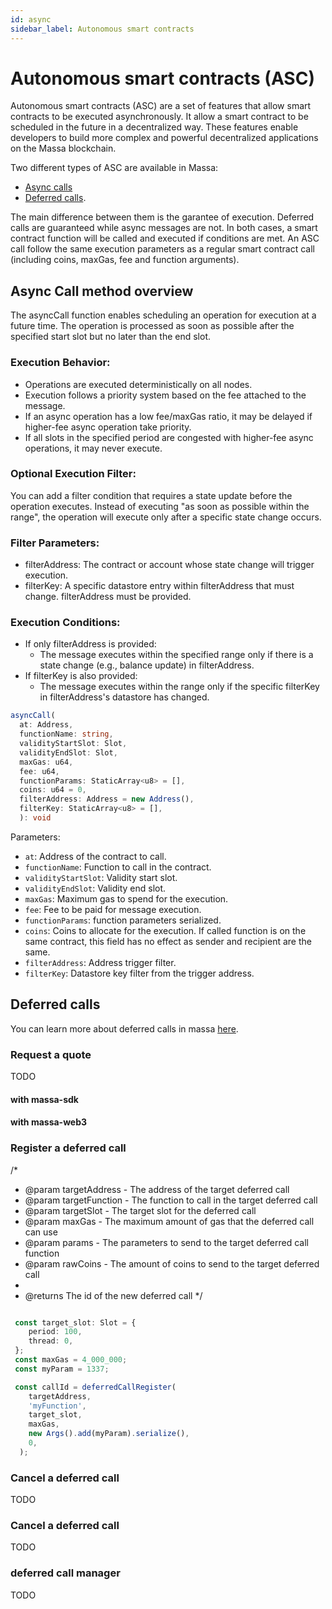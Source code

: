 ```yaml
---
id: async
sidebar_label: Autonomous smart contracts
---
```


# Autonomous smart contracts (ASC)

Autonomous smart contracts (ASC) are a set of features that allow smart contracts to be executed asynchronously.
It allow a smart contract to be scheduled in the future in a decentralized way.
These features enable developers to build more complex and powerful decentralized applications on the Massa blockchain.

Two different types of ASC are available in Massa:
- [Async calls](/docs/learn/asc/massa-asc#async-messages-allowing-smart-contracts-to-emit-operation-like-messages)
- [Deferred calls](/docs/learn/asc/massa-asc#deferred-calls-scheduling-future-calls-with-guaranteed-execution).

The main difference between them is the garantee of execution. Deferred calls are guaranteed while async messages are not.
In both cases, a smart contract function will be called and executed if conditions are met.
An ASC call follow the same execution parameters as a regular smart contract call (including coins, maxGas, fee and function arguments).

## Async Call method overview

The asyncCall function enables scheduling an operation for execution at a future time. The operation is processed as soon as possible after the specified start slot but no later than the end slot.

### Execution Behavior:
- Operations are executed deterministically on all nodes.
- Execution follows a priority system based on the fee attached to the message.
- If an async operation has a low fee/maxGas ratio, it may be delayed if higher-fee async operation take priority.
- If all slots in the specified period are congested with higher-fee async operations, it may never execute.

### Optional Execution Filter:
You can add a filter condition that requires a state update before the operation executes. Instead of executing "as soon as possible within the range", the operation will execute only after a specific state change occurs.

### Filter Parameters:
- filterAddress: The contract or account whose state change will trigger execution.
- filterKey: A specific datastore entry within filterAddress that must change. filterAddress must be provided.

### Execution Conditions:
- If only filterAddress is provided:
   - The message executes within the specified range only if there is a state change (e.g., balance update) in filterAddress.
- If filterKey is also provided:
   - The message executes within the range only if the specific filterKey in filterAddress's datastore has changed.

```typescript
asyncCall(
  at: Address,
  functionName: string,
  validityStartSlot: Slot,
  validityEndSlot: Slot,
  maxGas: u64,
  fee: u64,
  functionParams: StaticArray<u8> = [],
  coins: u64 = 0,
  filterAddress: Address = new Address(),
  filterKey: StaticArray<u8> = [],
  ): void
```

Parameters:
   - `at`: Address of the contract to call.
   - `functionName`: Function to call in the contract.
   - `validityStartSlot`: Validity start slot.
   - `validityEndSlot`: Validity end slot.
   - `maxGas`: Maximum gas to spend for the execution.
   - `fee`: Fee to be paid for message execution.
   - `functionParams`: function parameters serialized.
   - `coins`: Coins to allocate for the execution. If called function is on the same contract, this field has no effect as sender and recipient are the same.
   - `filterAddress`: Address trigger filter.
   - `filterKey`: Datastore key filter from the trigger address.

## Deferred calls 

You can learn more about deferred calls in massa [here](/docs/learn/asc/massa-asc#deferred-calls-scheduling-future-calls-with-guaranteed-execution).

### Request a quote 
TODO
#### with massa-sdk

#### with massa-web3


### Register a deferred call

 /* 
 * @param targetAddress - The address of the target deferred call
 * @param targetFunction - The function to call in the target deferred call
 * @param targetSlot - The target slot for the deferred call
 * @param maxGas - The maximum amount of gas that the deferred call can use
 * @param params - The parameters to send to the target deferred call function
 * @param rawCoins - The amount of coins to send to the target deferred call
 *
 * @returns The id of the new deferred call
 */
```ts

 const target_slot: Slot = {
    period: 100,
    thread: 0,
 };
 const maxGas = 4_000_000;
 const myParam = 1337;

 const callId = deferredCallRegister(
    targetAddress,
    'myFunction',
    target_slot,
    maxGas,
    new Args().add(myParam).serialize(),
    0,
  );

```

### Cancel a deferred call
TODO


### Cancel a deferred call
TODO




### deferred call manager 
TODO